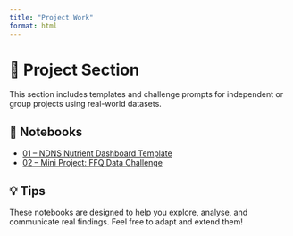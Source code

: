 ```yaml
---
title: "Project Work"
format: html
---
```


# 🧪 Project Section

This section includes templates and challenge prompts for independent or group projects using real-world datasets.

## 📁 Notebooks

- [01 – NDNS Nutrient Dashboard Template](01_project_template_intro.ipynb)
- [02 – Mini Project: FFQ Data Challenge](02_mini_project_challenge.ipynb)

## 💡 Tips

These notebooks are designed to help you explore, analyse, and communicate real findings. Feel free to adapt and extend them!